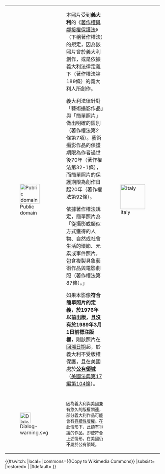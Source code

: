 {| {{PD-Layout|lang={{{lang|}}}}}
|-
| rowspan="2" | [[File:PD-icon.svg|64px|center|link=|Public domain]]
|本照片受到'''義大利'''的《[http://portal.unesco.org/culture/en/files/30289/11419173013it_copyright_2003_en.pdf/it_copyright_2003_en.pdf 著作權與鄰接權保護法]》（下稱著作權法）的規定，因為該照片曾於義大利創作，或是依據義大利法律定義下（著作權法第189條）的義大利人所創作。

義大利法律針對「藝術攝影作品」與「簡單照片」做出明確的區別（著作權法第2條第7項）。藝術攝影作品的保護期限為作者過世後70年（著作權法第32-1條），而簡單照片的保護期限為創作日起20年（著作權法第92條）。

依據著作權法規定，簡單照片為「從攝影或類似方式獲得的人物、自然或社會生活的環節、元素或事件照片，包含複製具象藝術作品與電影劇照（著作權法第87條）。」

如果本影像'''符合簡單照片的定義，於1976年以前出版，且沒有於1989年3月1日前標注版權'''，則該照片在[[Wikipedia:非美國版權|回溯日期]]起，於義大利不受版權保護，且在美國處於'''[[公有領域]]'''（[[:en:Title 17 of the United States Code|美國法典第17編]][http://www.copyright.gov/title17/92chap1.html#104a 第104條]）。
| rowspan="2" | [[File:Flag of Italy.svg|80px|border|right|link=|Italy]]
|-
| 
|-
| [[File:Dialog-warning.svg|35px|center|link=]]
| <small>因為義大利與美國兼有悠久的版權關連，部分義大利作品可能會有[[Wikipedia:非美國版權|存續性版權]]。在此情形下，此類有爭議的作品，即使符合上述情形，在美國仍'''不'''屬於公有領域。</small>
|}
{{#switch:{{{1}}}
|local={{free media}}{{image other|[[Category:義大利公有領域作品|{{PAGENAME}}]]}}
|commons={{free media}}{{!Copy to Wikimedia Commons}}{{image other|[[Category:義大利公有領域作品|{{PAGENAME}}]]}}
|subsist={{Not-PD-US-Subsist|義大利}}
|restored={{Not-PD-US-URAA}}{{image other|[[Category:受烏拉圭回合協議法案版權保護的義大利公有領域作品|{{PAGENAME}}]]}}
|
|#default= }}
<noinclude>
{{documentation}}
<!-- Add categories and interwikis to the /doc subpage, not here!  -->
</noinclude>